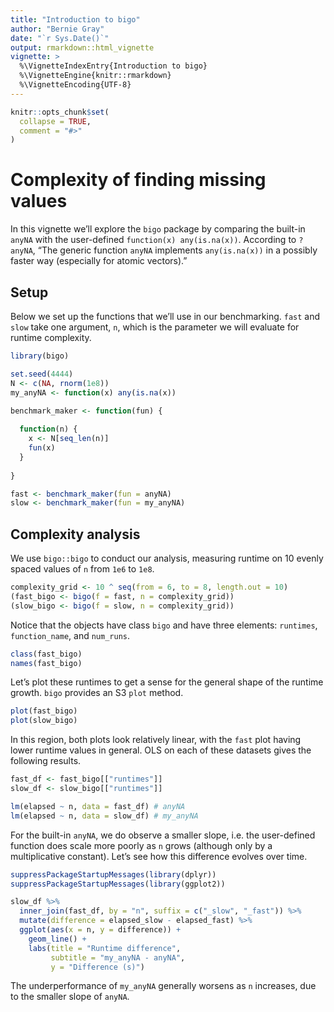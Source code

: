 ```yaml
---
title: "Introduction to bigo"
author: "Bernie Gray"
date: "`r Sys.Date()`"
output: rmarkdown::html_vignette
vignette: >
  %\VignetteIndexEntry{Introduction to bigo}
  %\VignetteEngine{knitr::rmarkdown}
  %\VignetteEncoding{UTF-8}
---
```


```r
knitr::opts_chunk$set(
  collapse = TRUE,
  comment = "#>"
)
```

# Complexity of finding missing values

In this vignette we'll explore the `bigo` package by comparing the built-in `anyNA` with the user-defined `function(x) any(is.na(x))`.  According to `?anyNA`, "The generic function `anyNA` implements `any(is.na(x))` in a possibly faster way (especially for atomic vectors)."

## Setup

Below we set up the functions that we'll use in our benchmarking. `fast` and `slow` take one argument, `n`, which is the parameter we will evaluate for runtime complexity.

```r
library(bigo)

set.seed(4444)
N <- c(NA, rnorm(1e8))
my_anyNA <- function(x) any(is.na(x))

benchmark_maker <- function(fun) {
  
  function(n) {
    x <- N[seq_len(n)]
    fun(x)
  }
  
}

fast <- benchmark_maker(fun = anyNA)
slow <- benchmark_maker(fun = my_anyNA)
```

## Complexity analysis

We use `bigo::bigo` to conduct our analysis, measuring runtime on 10 evenly spaced values of `n` from `1e6` to `1e8`.

```r
complexity_grid <- 10 ^ seq(from = 6, to = 8, length.out = 10)
(fast_bigo <- bigo(f = fast, n = complexity_grid))
(slow_bigo <- bigo(f = slow, n = complexity_grid))
```

Notice that the objects have class `bigo` and have three elements: `runtimes`, `function_name`, and `num_runs`.

```r
class(fast_bigo)
names(fast_bigo)
```

Let's plot these runtimes to get a sense for the general shape of the runtime growth.  `bigo` provides an S3 `plot` method.

```r
plot(fast_bigo)
plot(slow_bigo)
```

In this region, both plots look relatively linear, with the `fast` plot having lower runtime values in general.  OLS on each of these datasets gives the following results.

```r
fast_df <- fast_bigo[["runtimes"]]
slow_df <- slow_bigo[["runtimes"]]

lm(elapsed ~ n, data = fast_df) # anyNA
lm(elapsed ~ n, data = slow_df) # my_anyNA
```

For the built-in `anyNA`, we do observe a smaller slope, i.e. the user-defined function does scale more poorly as `n` grows (although only by a multiplicative constant).  Let's see how this difference evolves over time.

```r
suppressPackageStartupMessages(library(dplyr))
suppressPackageStartupMessages(library(ggplot2))

slow_df %>%
  inner_join(fast_df, by = "n", suffix = c("_slow", "_fast")) %>%
  mutate(difference = elapsed_slow - elapsed_fast) %>%
  ggplot(aes(x = n, y = difference)) +
    geom_line() +
    labs(title = "Runtime difference",
         subtitle = "my_anyNA - anyNA",
         y = "Difference (s)")
```

The underperformance of `my_anyNA` generally worsens as `n` increases, due to the smaller slope of `anyNA`.